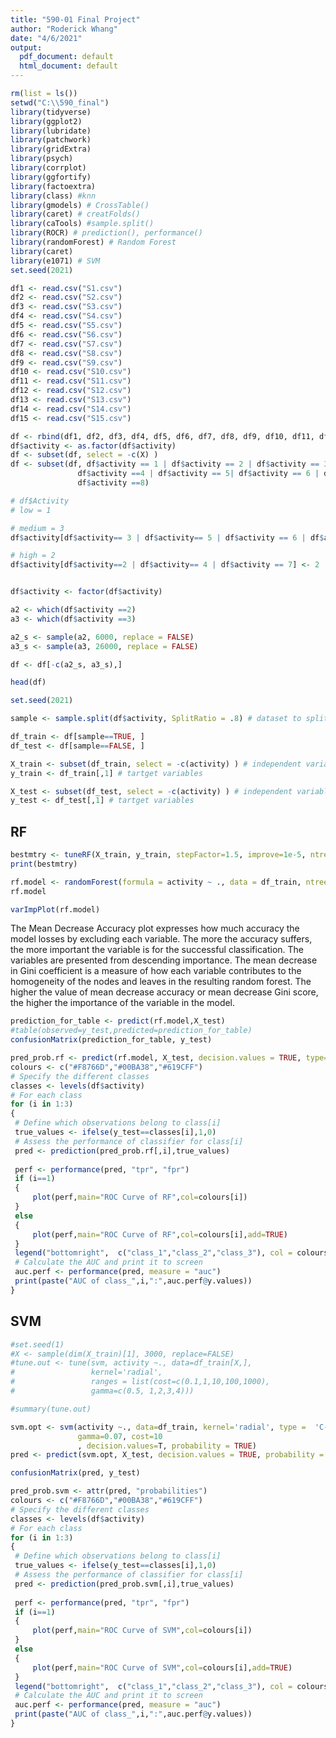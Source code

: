 ```yaml
---
title: "590-01 Final Project"
author: "Roderick Whang"
date: "4/6/2021"
output:
  pdf_document: default
  html_document: default
---
```


```r
rm(list = ls())
setwd("C:\\590_final")
library(tidyverse)
library(ggplot2)
library(lubridate)
library(patchwork)
library(gridExtra)
library(psych)
library(corrplot)
library(ggfortify)
library(factoextra)
library(class) #knn
library(gmodels) # CrossTable()
library(caret) # creatFolds()
library(caTools) #sample.split()
library(ROCR) # prediction(), performance()
library(randomForest) # Random Forest
library(caret)
library(e1071) # SVM
set.seed(2021)

df1 <- read.csv("S1.csv")
df2 <- read.csv("S2.csv")
df3 <- read.csv("S3.csv")
df4 <- read.csv("S4.csv")
df5 <- read.csv("S5.csv")
df6 <- read.csv("S6.csv")
df7 <- read.csv("S7.csv")
df8 <- read.csv("S8.csv")
df9 <- read.csv("S9.csv")
df10 <- read.csv("S10.csv")
df11 <- read.csv("S11.csv")
df12 <- read.csv("S12.csv")
df13 <- read.csv("S13.csv")
df14 <- read.csv("S14.csv")
df15 <- read.csv("S15.csv")

df <- rbind(df1, df2, df3, df4, df5, df6, df7, df8, df9, df10, df11, df12, df13, df14, df15) 
df$activity <- as.factor(df$activity)
df <- subset(df, select = -c(X) )
df <- subset(df, df$activity == 1 | df$activity == 2 | df$activity == 3 | 
               df$activity ==4 | df$activity == 5| df$activity == 6 | df$activity == 7 | 
               df$activity ==8)

# df$Activity
# low = 1

# medium = 3
df$activity[df$activity== 3 | df$activity== 5 | df$activity == 6 | df$activity == 8] <- 3

# high = 2
df$activity[df$activity==2 | df$activity== 4 | df$activity == 7] <- 2


df$activity <- factor(df$activity)

a2 <- which(df$activity ==2)
a3 <- which(df$activity ==3)

a2_s <- sample(a2, 6000, replace = FALSE)
a3_s <- sample(a3, 26000, replace = FALSE)

df <- df[-c(a2_s, a3_s),]

```

```r
head(df)

```
```r
set.seed(2021) 

sample <- sample.split(df$activity, SplitRatio = .8) # dataset to split it into 80:20

df_train <- df[sample==TRUE, ]
df_test <- df[sample==FALSE, ]

X_train <- subset(df_train, select = -c(activity) ) # independent variables
y_train <- df_train[,1] # tartget variables

X_test <- subset(df_test, select = -c(activity) ) # independent variables
y_test <- df_test[,1] # tartget variables
```

## RF

```r
bestmtry <- tuneRF(X_train, y_train, stepFactor=1.5, improve=1e-5, ntree=700)
print(bestmtry)
```

```r
rf.model <- randomForest(formula = activity ~ ., data = df_train, ntree=700, mtry=3, importance = TRUE, type="prob")
rf.model
```
```r
varImpPlot(rf.model)
```
The Mean Decrease Accuracy plot expresses how much accuracy the model losses by excluding each variable. The more the accuracy suffers, the more important the variable is for the successful classification. The variables are presented from descending importance. The mean decrease in Gini coefficient is a measure of how each variable contributes to the homogeneity of the nodes and leaves in the resulting random forest. The higher the value of mean decrease accuracy or mean decrease Gini score, the higher the importance of the variable in the model.

```r
prediction_for_table <- predict(rf.model,X_test)
#table(observed=y_test,predicted=prediction_for_table)
confusionMatrix(prediction_for_table, y_test)
```
```r
pred_prob.rf <- predict(rf.model, X_test, decision.values = TRUE, type="prob")
colours <- c("#F8766D","#00BA38","#619CFF")
# Specify the different classes 
classes <- levels(df$activity)
# For each class
for (i in 1:3)
{
 # Define which observations belong to class[i]
 true_values <- ifelse(y_test==classes[i],1,0)
 # Assess the performance of classifier for class[i]
 pred <- prediction(pred_prob.rf[,i],true_values)
 
 perf <- performance(pred, "tpr", "fpr")
 if (i==1)
 {
     plot(perf,main="ROC Curve of RF",col=colours[i]) 
 }
 else
 {
     plot(perf,main="ROC Curve of RF",col=colours[i],add=TRUE) 
 }
 legend("bottomright",  c("class_1","class_2","class_3"), col = colours, lty= 1, horiz=TRUE)
 # Calculate the AUC and print it to screen
 auc.perf <- performance(pred, measure = "auc")
 print(paste("AUC of class_",i,":",auc.perf@y.values))
}
```


## SVM
```r
#set.seed(1)
#X <- sample(dim(X_train)[1], 3000, replace=FALSE)
#tune.out <- tune(svm, activity ~., data=df_train[X,], 
#                 kernel='radial', 
#                 ranges = list(cost=c(0.1,1,10,100,1000),
#                 gamma=c(0.5, 1,2,3,4)))

#summary(tune.out)
```

```r
svm.opt <- svm(activity ~., data=df_train, kernel='radial', type =  'C-classification',
               gamma=0.07, cost=10
               , decision.values=T, probability = TRUE)
pred <- predict(svm.opt, X_test, decision.values = TRUE, probability = TRUE)

confusionMatrix(pred, y_test)
```


```r
pred_prob.svm <- attr(pred, "probabilities")
colours <- c("#F8766D","#00BA38","#619CFF")
# Specify the different classes 
classes <- levels(df$activity)
# For each class
for (i in 1:3)
{
 # Define which observations belong to class[i]
 true_values <- ifelse(y_test==classes[i],1,0)
 # Assess the performance of classifier for class[i]
 pred <- prediction(pred_prob.svm[,i],true_values)
 
 perf <- performance(pred, "tpr", "fpr")
 if (i==1)
 {
     plot(perf,main="ROC Curve of SVM",col=colours[i]) 
 }
 else
 {
     plot(perf,main="ROC Curve of SVM",col=colours[i],add=TRUE) 
 }
 legend("bottomright",  c("class_1","class_2","class_3"), col = colours, lty= 1, horiz=TRUE)
 # Calculate the AUC and print it to screen
 auc.perf <- performance(pred, measure = "auc")
 print(paste("AUC of class_",i,":",auc.perf@y.values))
}
```


